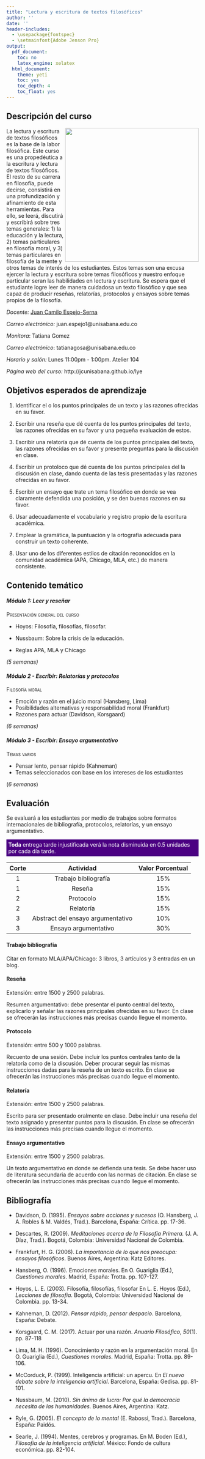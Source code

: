 ```yaml
---
title: "Lectura y escritura de textos filosóficos"
author: ''
date: ''
header-includes:
  - \usepackage{fontspec}
  - \setmainfont{Adobe Jenson Pro}  
output:
  pdf_document:
    toc: no
    latex_engine: xelatex
  html_document:
    theme: yeti
    toc: yes
    toc_depth: 4
    toc_float: yes
---
```


## Descripción del curso

<img align="right" src="img/cuaderno.jpg" style="width:350;height:350px;">

La lectura y escritura de textos filosóficos es la base de la labor filosófica. Este curso es una propedéutica a la escritura y lectura de textos filosóficos. El resto de su carrera en filosofía, puede decirse, consistirá en una profundización y afinamiento de esta herramientas. Para ello, se leerá, discutirá y escribirá sobre tres temas generales: 1) la educación y la lectura, 2) temas particulares en filosofía moral, y 3) temas particulares en filosofía de la mente y otros temas de interés de los estudiantes. Estos temas son una excusa ejercer la lectura y escritura sobre temas filosóficos y nuestro enfoque particular seran las habilidades en lectura y escritura. Se espera que el estudiante logre leer de manera cuidadosa un texto filosófico y que sea capaz de producir reseñas, relatorías, protocolos y ensayos sobre temas propios de la filosofía.



*Docente:*
[Juan Camilo Espejo-Serna](../jcunisabana.github.io/)

*Correo electrónico:*
juan.espejo1@unisabana.edu.co

*Monitora*:
Tatiana Gomez

*Correo electrónico*:
tatianagosa@unisabana.edu.co

*Horario y salón:*
Lunes 11:00pm - 1:00pm. Atelier 104

*Página web del curso:*
http://jcunisabana.github.io/lye

## Objetivos esperados de aprendizaje


1.  Identificar el o los puntos principales de un texto y las razones ofrecidas en su favor.

1.  Escribir una reseña que dé cuenta de los puntos principales del texto, las razones ofrecidas en su favor y una pequeña evaluación de estos.

1.  Escribir una relatoría que dé cuenta de los puntos principales del texto, las razones ofrecidas en su favor y presente preguntas para la discusión en clase.

1.  Escribir un protoloco que dé cuenta de los puntos principales del la discusión en clase, dando cuenta de las tesis presentadas y las razones ofrecidas en su favor.

1.  Escribir un ensayo que trate un tema filosófico en donde se vea claramente defendida una posición, y se den buenas razones en su favor.

1.  Usar adecuadamente el vocabulario y registro propio de la escritura académica.

1.  Emplear la gramática, la puntuación y la ortografía adecuada para construir un texto coherente.

1.  Usar uno de los diferentes estilos de citación reconocidos en la comunidad académica (APA, Chicago, MLA, etc.) de manera consistente.

## Contenido temático 

#### *Módulo 1: Leer y reseñar*
<span style="font-variant:small-caps;">Presentación general del curso</span>

- Hoyos: Filosofía, filosofías, filosofar.

- Nussbaum: Sobre la crisis de la educación.

- Reglas APA, MLA y Chicago

*(5 semanas)* 

#### *Módulo 2 - Escribir: Relatorías y protocolos*

<span style="font-variant:small-caps;">Filosofía moral</span> 

- Emoción y razón en el juicio moral  (Hansberg, Lima)
- Posibilidades alternativas y responsabilidad moral (Frankfurt)
- Razones para actuar (Davidson, Korsgaard)

*(6 semanas)*

#### *Módulo 3 - Escribir: Ensayo argumentativo* 
<span style="font-variant:small-caps;">Temas varios</span> 

- Pensar lento, pensar rápido (Kahneman)
- Temas seleccionados con base en los intereses de los estudiantes

(*6 semanas*)

## Evaluación 

Se evaluará a los estudiantes por medio de trabajos sobre formatos internacionales de bibliografía,  protocolos, relatorías, y un ensayo argumentativo. 

<p style="color:white; background-color:indigo; padding: 5px; ">**Toda** entrega tarde injustificada verá la nota disminuida en 0.5 unidades por cada día tarde.</p>


| Corte | Actividad | Valor Porcentual|
|:-------------:|:-------------:|:-----:|
| 1 | Trabajo bibliografía | 15% |
| 1 | Reseña    |   15% |
| 2 | Protocolo    |   15% |
| 2 | Relatoría | 15% |
| 3 | Abstract del ensayo argumentativo    |   10% |
| 3 | Ensayo argumentativo | 30% |


#### Trabajo bibliografía
Citar en formato MLA/APA/Chicago: 3 libros, 3 artículos y 3 entradas en un blog.

#### Reseña  
Extensión: entre 1500 y 2500 palabras.

Resumen argumentativo: debe presentar el punto central del texto, explicarlo y señalar las razones principales ofrecidas en su favor. En clase se ofrecerán las instrucciones más precisas cuando llegue el momento.

#### Protocolo  
Extensión: entre 500 y 1000 palabras.

Recuento de una sesión. Debe incluir los puntos centrales tanto de la relatoría como de la discusión. Deber procurar seguir las mismas instrucciones dadas para la reseña de un texto escrito. En clase se ofrecerán las instrucciones más precisas cuando llegue el momento.

#### Relatoría
Extensión: entre 1500 y 2500 palabras.

Escrito para ser presentado oralmente en clase. Debe incluir una reseña del texto asignado y presentar puntos para la discusión. En clase se ofrecerán las instrucciones más precisas cuando llegue el momento.


#### Ensayo argumentativo
Extensión: entre 1500 y 2500 palabras.

Un texto argumentativo en donde se defienda una tesis. Se debe hacer uso de literatura secundaria de acuerdo con las normas de citación. En clase se ofrecerán las instrucciones más precisas cuando llegue el momento.



## Bibliografía

- Davidson, D. (1995). _Ensayos sobre acciones y sucesos_ (O. Hansberg, J. A. Robles & M. Valdés, Trad.). Barcelona, España: Crítica. pp. 17-36.

- Descartes, R. (2009). _Meditaciones acerca de la Filosofía Primera._ (J. A. Díaz, Trad.). Bogotá, Colombia: Universidad Nacional de Colombia.

- Frankfurt, H. G. (2006). _La importancia de lo que nos preocupa: ensayos filosóficos_. Buenos Aires, Argentina: Katz Editores. 

- Hansberg, O. (1996). Emociones morales. En O. Guariglia (Ed.), _Cuestiones morales_. Madrid, España: Trotta. pp. 107-127.

- Hoyos, L. E. (2003). Filosofía, filosofías, filosofar En L. E. Hoyos (Ed.), _Lecciones de filosofia_. Bogotá, Colombia: Universidad Nacional de Colombia. pp. 13-34.

- Kahneman, D. (2012). _Pensar rápido, pensar despacio_. Barcelona, España: Debate.

- Korsgaard, C. M. (2017). Actuar por una razón. _Anuario Filosófico_, _50_(1). pp. 87-118

- Lima, M. H. (1996). Conocimiento y razón en la argumentación moral. En O. Guariglia (Ed.), _Cuestiones morales_. Madrid, España: Trotta. pp. 89-106.

- McCorduck, P. (1999). Inteligencia artificial: un apercu. En _El nuevo debate sobre la inteligencia artificial_. Barcelona, España: Gedisa. pp. 81-101.

- Nussbaum, M. (2010). _Sin ánimo de lucro: Por qué la democracia necesita de las humanidades._ Buenos Aires, Argentina: Katz.

- Ryle, G. (2005). _El concepto de lo mental_ (E. Rabossi, Trad.). Barcelona, España: Paidós.

- Searle, J. (1994). Mentes, cerebros y programas. En M. Boden (Ed.), _Filosofía de la inteligencia artificial_. México: Fondo de cultura económica. pp. 82-104.

